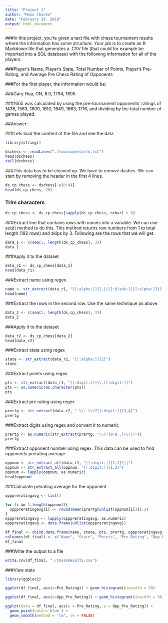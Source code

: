 ```yaml
---
title: "Project 1"
author: "Monu Chacko"
date: "February 24, 2019"
output: html_document
---
```


###In this project, you’re given a text file with chess tournament results where the information has some structure.  Your job is to create an R Markdown file that generates a .CSV file (that could for example be imported into a SQL database) with the following information for all of the players:

###Player’s Name, Player’s State, Total Number of Points, Player’s Pre-Rating, and Average Pre Chess Rating of Opponents

###For the first player, the information would be:

###Gary Hua, ON, 6.0, 1794, 1605

###1605 was calculated by using the pre-tournament opponents’ ratings of 1436, 1563, 1600, 1610, 1649, 1663, 1716, and dividing by the total number of games played. 

##Answer:

###Lets load the content of the file and see the data

```r

library(stringr)

dschess <- readLines("./tournamentinfo.txt")
head(dschess)
tail(dschess)
```

###This data has to be cleaned up. We have to remove dashes. We can start by removing the header in the first 4 lines.  

```r
ds_cp_chess <- dschess[-c(0:4)]
head(ds_cp_chess, 20)
```

### Trim characters

```r
ds_cp_chess <- ds_cp_chess[sapply(ds_cp_chess, nchar) > 0]
```

###Extract line that contains rows with names into a variable. We can use seq() method to do this. This method returns row numbers from 1 to total length (192 rows) and skips by 3. Following are the rows that we will get.

```r
data_1 <- c(seq(1, length(ds_cp_chess), 3))
data_1
```

###Apply it to the dataset

```r
data_r1 <- ds_cp_chess[data_1]
head(data_r1)
```


###Extract name using regex

```r
name <- str_extract(data_r1, "[[:alpha:]]{2,}([[:blank:]][[:alpha:]]{1,}){1,}")
head(name)
```

###Extract the rows in the second row. Use the same technique as above.

```r
data_2 <- c(seq(2, length(ds_cp_chess), 3))
data_2
```

###Apply it to the dataset

```r
data_r2 <- ds_cp_chess[data_2]
head(data_r2)
```


###Extract state using regex

```r
state <- str_extract(data_r2, "[[:alpha:]]{2}")
state
```

###Extract points using regex

```r
pts <- str_extract(data_r1, "[[:digit:]]+\\.[[:digit:]]")
pts <- as.numeric(as.character(pts))
pts
```

###Extract pre rating using regex

```r
prertg <- str_extract(data_r2, ".\\: \\s?[[:digit:]]{3,4}")
prertg
```

###Extract digits using regex and convert it to numeric

```r
prertg <- as.numeric(str_extract(prertg, "\\(?[0-9,.]+\\)?"))
prertg

```

###Extract opponent number using regex. This data can be used to find opponents prerating average 

```r
oppnum <- str_extract_all(data_r1, "[[:digit:]]{1,2}\\|")
oppnum <- str_extract_all(oppnum, "[[:digit:]]{1,2}")
oppnum <- lapply(oppnum, as.numeric)
head(oppnum)
```

###Calculate prerating average for the opponent

```r
opppreratingavg <- list()

for (i in 1:length(oppnum)){
  opppreratingavg[i] <- round(mean(prertg[unlist(oppnum[i])]),2)
}
opppreratingavg <- lapply(opppreratingavg, as.numeric)
opppreratingavg <- data.frame(unlist(opppreratingavg))

df_final <- cbind.data.frame(name, state, pts, prertg, opppreratingavg)
colnames(df_final) <- c("Name", "State", "Points", "Pre_Rating", "Opp_Pre_Rating")
df_final
```

###Write the output to a file

```r
write.csv(df_final, "./ChessResults.csv")
```

###View stats

```r
library(ggplot2)

ggplot(df_final, aes(x=Pre_Rating)) + geom_histogram(binwidth = 50)

ggplot(df_final, aes(x=Opp_Pre_Rating)) + geom_histogram(binwidth = 50)

ggplot(data = df_final, aes(x = Pre_Rating, y = Opp_Pre_Rating)) + 
  geom_point(color='blue') +
  geom_smooth(method = "lm", se = FALSE)
```
